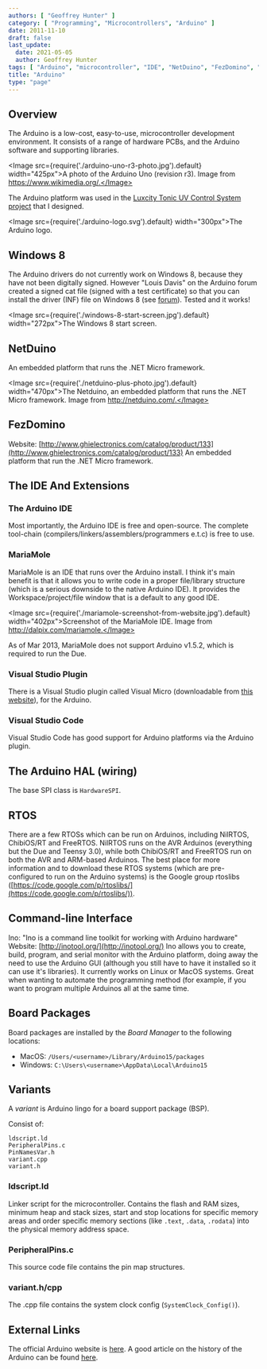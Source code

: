 ```yaml
---
authors: [ "Geoffrey Hunter" ]
category: [ "Programming", "Microcontrollers", "Arduino" ]
date: 2011-11-10
draft: false
last_update:
  date: 2021-05-05
  author: Geoffrey Hunter
tags: [ "Arduino", "microcontroller", "IDE", "NetDuino", "FezDomino", "MariaMole", "RTOS", "CLI", "board packages", "Board Manager", "BSPs" ]
title: "Arduino"
type: "page"
---
```


## Overview

The Arduino is a low-cost, easy-to-use, microcontroller development environment. It consists of a range of hardware PCBs, and the Arduino software and supporting libraries.

<Image src={require('./arduino-uno-r3-photo.jpg').default} width="425px">A photo of the Arduino Uno (revision r3). Image from https://www.wikimedia.org/.</Image>

The Arduino platform was used in the [Luxcity Tonic UV Control System project](/electronics/projects/luxcity-uv-tonic-control-system) that I designed.

<Image src={require('./arduino-logo.svg').default} width="300px">The Arduino logo.</Image>

## Windows 8

The Arduino drivers do not currently work on Windows 8, because they have not been digitally signed. However "Louis Davis" on the Arduino forum created a signed cat file (signed with a test certificate) so that you can install the driver (INF) file on Windows 8 (see [forum](http://arduino.cc/forum/index.php/topic,94651.msg711489.html#msg711489)). Tested and it works!

<Image src={require('./windows-8-start-screen.jpg').default} width="272px">The Windows 8 start screen.</Image>

## NetDuino

An embedded platform that runs the .NET Micro framework.

<Image src={require('./netduino-plus-photo.jpg').default} width="470px">The Netduino, an embedded platform that runs the .NET Micro framework. Image from http://netduino.com/.</Image>

## FezDomino

Website: [http://www.ghielectronics.com/catalog/product/133](http://www.ghielectronics.com/catalog/product/133) An embedded platform that run the .NET Micro framework.

## The IDE And Extensions

### The Arduino IDE

Most importantly, the Arduino IDE is free and open-source. The complete tool-chain (compilers/linkers/assemblers/programmers e.t.c) is free to use.

### MariaMole

MariaMole is an IDE that runs over the Arduino install. I think it's main benefit is that it allows you to write code in a proper file/library structure (which is a serious downside to the native Arduino IDE). It provides the Workspace/project/file window that is a default to any good IDE.

<Image src={require('./mariamole-screenshot-from-website.jpg').default} width="402px">Screenshot of the MariaMole IDE. Image from http://dalpix.com/mariamole.</Image>

As of Mar 2013, MariaMole does not support Arduino v1.5.2, which is required to run the Due.

### Visual Studio Plugin

There is a Visual Studio plugin called Visual Micro (downloadable from [this website](http://www.visualmicro.com/)), for the Arduino.

### Visual Studio Code

Visual Studio Code has good support for Arduino platforms via the Arduino plugin.

## The Arduino HAL (wiring)

The base SPI class is `HardwareSPI`.

## RTOS

There are a few RTOSs which can be run on Arduinos, including NilRTOS, ChibiOS/RT and FreeRTOS. NilRTOS runs on the AVR Arduinos (everything but the Due and Teensy 3.0), while both ChibiOS/RT and FreeRTOS run on both the AVR and ARM-based Arduinos. The best place for more information and to download these RTOS systems (which are pre-configured to run on the Arduino systems) is the Google group rtoslibs ([https://code.google.com/p/rtoslibs/](https://code.google.com/p/rtoslibs/)).

## Command-line Interface

Ino: "Ino is a command line toolkit for working with Arduino hardware"
Website: [http://inotool.org/](http://inotool.org/)
Ino allows you to create, build, program, and serial monitor with the Arduino platform, doing away the need to use the Arduino GUI (although you still have to have it installed so it can use it's libraries). It currently works on Linux or MacOS systems. Great when wanting to automate the programming method (for example, if you want to program multiple Arduinos all at the same time.

## Board Packages

Board packages are installed by the _Board Manager_ to the following locations:

* MacOS: `/Users/<username>/Library/Arduino15/packages`
* Windows: `C:\Users\<username>\AppData\Local\Arduino15`

## Variants

A _variant_ is Arduino lingo for a board support package (BSP).

Consist of:

```
ldscript.ld
PeripheralPins.c
PinNamesVar.h
variant.cpp
variant.h
```

### ldscript.ld

Linker script for the microcontroller. Contains the flash and RAM sizes, minimum heap and stack sizes, start and stop locations for specific memory areas and order specific memory sections (like `.text`, `.data`, `.rodata`) into the physical memory address space.

### PeripheralPins.c

This source code file contains the pin map structures.

### variant.h/cpp

The .cpp file contains the system clock config (`SystemClock_Config()`).

## External Links

The official Arduino website is [here](http://www.arduino.cc/). A good article on the history of the Arduino can be found [here](http://spectrum.ieee.org/geek-life/hands-on/the-making-of-arduino/).
